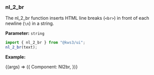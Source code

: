 
<Version />

<Meta title="Utils/2. Examples/Nl2br" />

### nl_2_br

The nl_2_br function inserts HTML line breaks (`<br>`) in front of each newline (`\n`) in a string.

**Parameter:**
`string`

```js
import { nl_2_br } from "@kws3/ui";
nl_2_br(text);
```

**Example:**

<Story name="Nl2br" args={{}}>
  {(args) => ({
    Component: Nl2br,
  })}
</Story>
